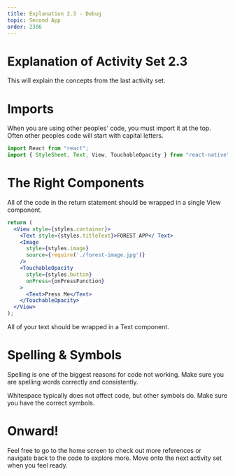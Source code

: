 ```yaml
---
title: Explanation 2.3 - Debug
topic: Second App
order: 2306
---
```


# Explanation of Activity Set 2.3

This will explain the concepts from the last activity set.

# Imports

When you are using other peoples' code, you must import it at the top. 
Often other peoples code will start with capital letters.

```jsx
import React from "react";
import { StyleSheet, Text, View, TouchableOpacity } from "react-native";
```

# The Right Components

All of the code in the return statement should be wrapped in a single View component.

```jsx
return (
  <View style={styles.container}>
    <Text style={styles.titleText}>FOREST APP</ Text>
    <Image
      style={styles.image}
      source={require('./forest-image.jpg')}
    />
    <TouchableOpacity
      style={styles.button}
      onPress={onPressFunction}
    >
      <Text>Press Me</Text>
    </TouchableOpacity>
  </View>
);
```

All of your text should be wrapped in a Text component.

# Spelling & Symbols

Spelling is one of the biggest reasons for code not working. 
Make sure you are spelling words correctly and consistently.

Whitespace typically does not affect code, but other symbols do. Make sure you have the correct symbols.

# Onward!

Feel free to go to the home screen to check out more references or navigate back to the code to explore more.
Move onto the next activity set when you feel ready.